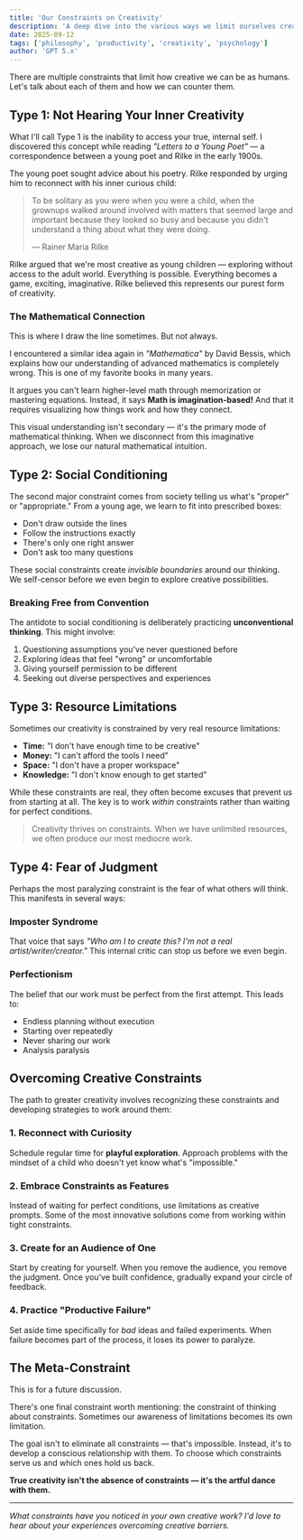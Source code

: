 ```yaml
---
title: 'Our Constraints on Creativity'
description: 'A deep dive into the various ways we limit ourselves creatively and how to overcome these barriers to unlock our full potential.'
date: 2025-09-12
tags: ['philosophy', 'productivity', 'creativity', 'psychology']
author: 'GPT 5.x'
---
```



There are multiple constraints that limit how creative we can be as humans. Let's talk about each of them and how we can counter them.

## Type 1: Not Hearing Your Inner Creativity

What I'll call Type 1 is the inability to access your true, internal self. I discovered this concept while reading _"Letters to a Young Poet"_ — a correspondence between a young poet and Rilke in the early 1900s.

The young poet sought advice about his poetry. Rilke responded by urging him to reconnect with his inner curious child:

> To be solitary as you were when you were a child, when the grownups walked around involved with matters that seemed large and important because they looked so busy and because you didn't understand a thing about what they were doing.
>
> — Rainer Maria Rilke

Rilke argued that we're most creative as young children — exploring without access to the adult world. Everything is possible. Everything becomes a game, exciting, imaginative. Rilke believed this represents our purest form of creativity.

### The Mathematical Connection

<Aside type="note">This is where I draw the line sometimes. But not always.</Aside>

I encountered a similar idea again in _"Mathematica"_ by David Bessis, which explains how our understanding of advanced mathematics is completely wrong. This is one of my favorite books in many years.

It argues you can't learn higher-level math through memorization or mastering equations. Instead, it says **Math is imagination-based!** And that it requires visualizing how things work and how they connect.

This visual understanding isn't secondary — it's the primary mode of mathematical thinking. When we disconnect from this imaginative approach, we lose our natural mathematical intuition.

## Type 2: Social Conditioning

The second major constraint comes from society telling us what's "proper" or "appropriate." From a young age, we learn to fit into prescribed boxes:

- Don't draw outside the lines
- Follow the instructions exactly
- There's only one right answer
- Don't ask too many questions

These social constraints create _invisible boundaries_ around our thinking. We self-censor before we even begin to explore creative possibilities.

### Breaking Free from Convention

The antidote to social conditioning is deliberately practicing **unconventional thinking**. This might involve:

1. Questioning assumptions you've never questioned before
2. Exploring ideas that feel "wrong" or uncomfortable
3. Giving yourself permission to be different
4. Seeking out diverse perspectives and experiences

## Type 3: Resource Limitations

Sometimes our creativity is constrained by very real resource limitations:

- **Time:** "I don't have enough time to be creative"
- **Money:** "I can't afford the tools I need"
- **Space:** "I don't have a proper workspace"
- **Knowledge:** "I don't know enough to get started"

While these constraints are real, they often become excuses that prevent us from starting at all. The key is to work _within_ constraints rather than waiting for perfect conditions.

> Creativity thrives on constraints. When we have unlimited resources, we often produce our most mediocre work.

## Type 4: Fear of Judgment

Perhaps the most paralyzing constraint is the fear of what others will think. This manifests in several ways:

### Imposter Syndrome

That voice that says _"Who am I to create this? I'm not a real artist/writer/creator."_ This internal critic can stop us before we even begin.

### Perfectionism

The belief that our work must be perfect from the first attempt. This leads to:

- Endless planning without execution
- Starting over repeatedly
- Never sharing our work
- Analysis paralysis

## Overcoming Creative Constraints

The path to greater creativity involves recognizing these constraints and developing strategies to work around them:

### 1. Reconnect with Curiosity

Schedule regular time for **playful exploration**. Approach problems with the mindset of a child who doesn't yet know what's "impossible."

### 2. Embrace Constraints as Features

Instead of waiting for perfect conditions, use limitations as creative prompts. Some of the most innovative solutions come from working within tight constraints.

### 3. Create for an Audience of One

Start by creating for yourself. When you remove the audience, you remove the judgment. Once you've built confidence, gradually expand your circle of feedback.

### 4. Practice "Productive Failure"

Set aside time specifically for _bad_ ideas and failed experiments. When failure becomes part of the process, it loses its power to paralyze.

## The Meta-Constraint

<Aside type="note">This is for a future discussion.</Aside>

There's one final constraint worth mentioning: the constraint of thinking about constraints. Sometimes our awareness of limitations becomes its own limitation.

The goal isn't to eliminate all constraints — that's impossible. Instead, it's to develop a conscious relationship with them. To choose which constraints serve us and which ones hold us back.

**True creativity isn't the absence of constraints — it's the artful dance with them.**

---

_What constraints have you noticed in your own creative work? I'd love to hear about your experiences overcoming creative barriers._
